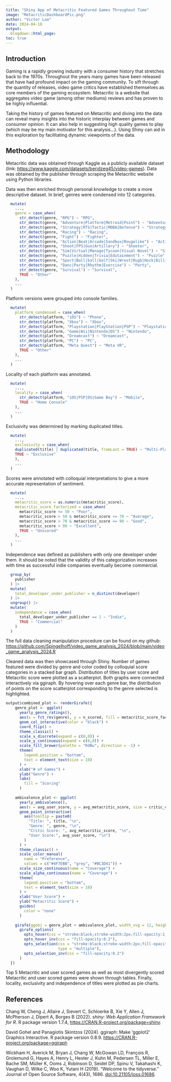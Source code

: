 ```yaml
---
title: "Shiny App of Metacritic Featured Games Throughout Time"
image: "MetacriticDashboardPic.png"
author: "Victor Lao"
date: 2024-04-18
output:
  blogdown::html_page:
toc: true
---
```


## Introduction

Gaming is a rapidly growing industry with a consumer history that stretches back to the 1970s. Throughout the years many games have been released that have had profound impact on the gaming community. To sift through the quantity of releases, video game critics have established themselves as core members of the gaming ecosystem. Metacritic is a website that aggregates video game (among other mediums) reviews and has proven to be highly influential.

Taking the history of games featured on Metacritic and diving into the data can reveal many insights into the historic interplay between games and consumer opinion. It can also help in suggesting high quality games to play (which may be my main motivator for this analysis...). Using Shiny can aid in this exploration by facilitating dynamic viewpoints of the data.

## Methodology

Metacritic data was obtained through Kaggle as a publicly available dataset (link: <https://www.kaggle.com/datasets/beridzeg45/video-games>). Data was obtained by the publisher through scraping the Metacritic website using Python libraries.

Data was then enriched through personal knowledge to create a more descriptive dataset. In brief, genres were condensed into 12 categories.

```r
  mutate(
    ...,
    genre = case_when(
      str_detect(genre, "RPG") ~ "RPG",
      str_detect(genre, "Adventure|Platform|Metroid|Point") ~ "Adventure",
      str_detect(genre, "Strategy|RTS|Tactic|MOBA|Defense") ~ "Strategy",
      str_detect(genre, "Racing") ~ "Racing",
      str_detect(genre, "Fight") ~ "Fighter",
      str_detect(genre, "Action|Beat|Arcade|Sandbox|Rougelike") ~ "Action",
      str_detect(genre, "Shoot|FPS|Gun|Artillery") ~ "Shooter",
      str_detect(genre, "Sim|Virtual|Manage|Tycoon|Visual Novel") ~ "Sim",
      str_detect(genre, "Puzzle|Hidden|Trivia|Edutainment") ~ "Puzzle",
      str_detect(genre, "Sport|Ball|ball|Golf|Ski|Wrest|Rugb|Hock|Billi|Tenn|Socc|Bik|Skat|Hunt|Surf|Crick|Bowl|Fish|Athlet|Gambl") ~ "Sport",
      str_detect(genre, "Danc|Party|Rhythm|Exercise") ~ "Party",
      str_detect(genre, "Survival") ~ "Survival",
      TRUE ~ "Other"
    ),
    ...
  )
```

Platform versions were grouped into console families.

```r
  mutate(
    platform_condensed = case_when(
      str_detect(platform, "iOS") ~ "Phone",
      str_detect(platform, "Xbox") ~ "Xbox",
      str_detect(platform, "Playstation|PlayStation|PSP") ~ "Playstation",
      str_detect(platform, "Game|Wii|Nintendo|DS") ~ "Nintendo",
      str_detect(platform, "Dreamcast") ~ "Dreamcast",
      str_detect(platform, "PC") ~ "PC",
      str_detect(platform, "Meta Quest") ~ "Meta VR",
      TRUE ~ "Other"
    ),
    ...
  )
```

Locality of each platform was annotated.

```r
  mutate(
    ...,
    locality = case_when(
      str_detect(platform, "iOS|PSP|DS|Game Boy") ~ "Mobile",
      TRUE ~ "Home Console"
    ),
    ...
  )
```

Exclusivity was determined by marking duplicated titles.

```r
  mutate(
    ...,
    exclusivity = case_when(
    duplicated(title) | duplicated(title, fromLast = TRUE) ~ "Multi-Platform",
    TRUE ~ "Exclusive"
    ),
    ...
  )
```

Scores were annotated with colloquial interpretations to give a more accurate representation of sentiment.

```r
  mutate(
    ...,
    metacritic_score = as.numeric(metacritic_score),
    metacritic_score_factorized = case_when(
      metacritic_score <= 50 ~ "Poor",
      metacritic_score > 50 & metacritic_score <= 70 ~ "Average",
      metacritic_score > 70 & metacritic_score <= 90 ~ "Good",
      metacritic_score > 90 ~ "Excellent",
      TRUE ~ "Unscored"
    ),
    ...
  )
```

Independence was defined as publishers with only one developer under them. It should be noted that the validity of this categorization increases with time as successful indie companies eventually become commercial.

```r
  group_by(
    publisher
  ) |>
  mutate(
    total_developer_under_publisher = n_distinct(developer)
  ) |>
  ungroup() |>
  mutate(
    independance = case_when(
      total_developer_under_publisher == 1 ~ "Indie",
      TRUE ~ "Commercial"
    )
  )
```

The full data cleaning manipulation procedure can be found on my github: <https://github.com/Spingelhoff/video_game_analysis_2024/blob/main/video_game_analysis_2024.R>

Cleaned data was then showcased through Shiny. Number of games featured were divided by genre and color coded by colloquial score categories in a stacked bar graph. Distribution of titles by user score and Metacritic score were plotted as a scatterplot. Both graphs were connected interactively via ggiraph. By hovering over each genre bar, the distribution of points on the score scatterplot corresponding to the genre selected is highlighted.

```r
output$combined_plot <- renderGirafe({
    genre_plot <- ggplot(
      yearly_genre_ratings(),
      aes(x = fct_rev(genre), y = n_scored, fill = metacritic_score_factorized, data_id = genre)) +
      geom_col_interactive(color = "black") +
      coord_flip() +
      theme_classic() +
      scale_x_discrete(expand = c(0,0)) +
      scale_y_continuous(expand = c(0,0)) +
      scale_fill_brewer(palette = "RdBu", direction = -1) +
      theme(
        legend.position = "bottom",
        text = element_text(size = 10)
      ) +
      xlab("# of Games") +
      ylab("Genre") +
      labs(
        fill = "Scoring"
      )
    
    ambivalence_plot <- ggplot(
      yearly_ambivalence(),
      aes(x = avg_user_score, y = avg_metacritic_score, size = critic_coverage, alpha = critic_coverage, color = classification, data_id = genre)) +
      geom_point_interactive(
        aes(tooltip = paste0(
          "Title: ", title, "\n",
          "Genre: ", genre, "\n",
          "Critic Score: ", avg_metacritic_score, "\n",
          "User Score:", avg_user_score, "\n")
        )
      ) +
      theme_classic() +
      scale_color_manual(
        name = "Preference",
        values = c("#4F7EBB", "grey", "#BC3D41")) +
      scale_size_continuous(name = "Coverage") +
      scale_alpha_continuous(name = "Coverage") +
      theme(
        legend.position = "bottom",
        text = element_text(size = 10)
      ) +
      xlab("User Score") +
      ylab("Metacritic Score") +
      guides(
        color = "none"
      )
    
    girafe(ggobj = genre_plot + ambivalence_plot, width_svg = 12, height_svg = 5) |>
      girafe_options(
        opts_hover(css = "stroke:black;stroke-width:2px;fill-opacity:1;"),
        opts_hover_inv(css = "fill-opacity:0.2"),
        opts_selection(css = "stroke:black;stroke-width:2px;fill-opacity:1;",
                       type = "multiple"),
        opts_selection_inv(css = "fill-opacity:0.2")
      )
  })
```

Top 5 Metacritic and user scored games as well as most divergently scored Metacritic and user scored games were shown through tables. Finally, locality, exclusivity and independence of titles were plotted as pie charts.

## References

Chang W, Cheng J, Allaire J, Sievert C, Schloerke B, Xie Y, Allen J, McPherson J, Dipert A, Borges B (2022). *shiny: Web Application Framework for R*. R package version 1.7.4, <https://CRAN.R-project.org/package=shiny>.

David Gohel and Panagiotis Skintzos (2024). ggiraph: Make 'ggplot2' Graphics Interactive. R package version 0.8.9. <https://CRAN.R-project.org/package=ggiraph>

Wickham H, Averick M, Bryan J, Chang W, McGowan LD, François R, Grolemund G, Hayes A, Henry L, Hester J, Kuhn M, Pedersen TL, Miller E, Bache SM, Müller K, Ooms J, Robinson D, Seidel DP, Spinu V, Takahashi K, Vaughan D, Wilke C, Woo K, Yutani H (2019). "Welcome to the tidyverse." Journal of Open Source Software, 4(43), 1686. <doi:10.21105/joss.01686>.
